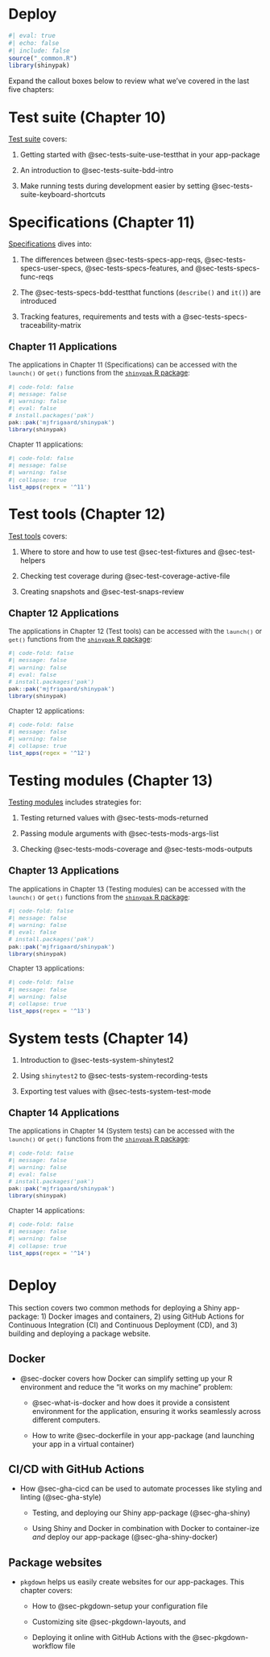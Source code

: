 # Deploy {#sec-deploy .unnumbered}

```r
#| eval: true 
#| echo: false 
#| include: false
source("_common.R")
library(shinypak)
```

Expand the callout boxes below to review what we've covered in the last five chapters:

::: {.callout-note collapse='true'}

## [Test suite (Chapter 10)]{style='font-size: 1.35em;'}

[Test suite](test_suite.qmd) covers:

1. Getting started with @sec-tests-suite-use-testthat in your app-package

2. An introduction to @sec-tests-suite-bdd-intro

3. Make running tests during development easier by setting @sec-tests-suite-keyboard-shortcuts 
:::

::: {.callout-note collapse='true'}

## [Specifications (Chapter 11)]{style='font-size: 1.35em;'}

[Specifications](test_specs.qmd) dives into:

1. The differences between @sec-tests-specs-app-reqs, @sec-tests-specs-user-specs, @sec-tests-specs-features, and @sec-tests-specs-func-reqs

2. The @sec-tests-specs-bdd-testthat functions (`describe()` and `it()`) are introduced

3. Tracking features, requirements and tests with a @sec-tests-specs-traceability-matrix

:::: {.callout-tip collapse='true' appearance='default'}

### [Chapter 11 Applications]{style='font-weight: bold; font-size: 1.15em;'}

::: {style='font-size: 0.95em; color: #282b2d;'}

The applications in Chapter 11 (Specifications) can be accessed with the `launch()` or `get()` functions from the [`shinypak` R package](https://mjfrigaard.github.io/shinypak/):

```r
#| code-fold: false 
#| message: false
#| warning: false
#| eval: false
# install.packages('pak')
pak::pak('mjfrigaard/shinypak')
library(shinypak)
```

Chapter 11 applications:
  
```r
#| code-fold: false 
#| message: false
#| warning: false
#| collapse: true
list_apps(regex = '^11')
```

::: 

::::

:::

::: {.callout-note collapse='true'}

## [Test tools (Chapter 12)]{style='font-size: 1.35em;'}

[Test tools](test_tools.qmd) covers: 

1. Where to store and how to use test @sec-test-fixtures and @sec-test-helpers

2. Checking test coverage during @sec-test-coverage-active-file

3. Creating snapshots and @sec-test-snaps-review

:::: {.callout-tip collapse='true' appearance='default'}

### [Chapter 12 Applications]{style='font-weight: bold; font-size: 1.15em;'}

::: {style='font-size: 0.95em; color: #282b2d;'}

The applications in Chapter 12 (Test tools) can be accessed with the `launch()` or `get()` functions from the [`shinypak` R package](https://mjfrigaard.github.io/shinypak/):

```r
#| code-fold: false 
#| message: false
#| warning: false
#| eval: false
# install.packages('pak')
pak::pak('mjfrigaard/shinypak')
library(shinypak)
```

Chapter 12 applications:
  
```r
#| code-fold: false 
#| message: false
#| warning: false
#| collapse: true
list_apps(regex = '^12')
```

::: 

::::

:::

::: {.callout-note collapse='true'}

## [Testing modules (Chapter 13)]{style='font-size: 1.35em;'}

[Testing modules](test_modules.qmd) includes strategies for: 

1. Testing returned values with @sec-tests-mods-returned

2. Passing module arguments with @sec-tests-mods-args-list

3. Checking @sec-tests-mods-coverage and @sec-tests-mods-outputs

:::: {.callout-tip collapse='true' appearance='default'}

### [Chapter 13 Applications]{style='font-weight: bold; font-size: 1.15em;'}

::: {style='font-size: 0.95em; color: #282b2d;'}

The applications in Chapter 13 (Testing modules) can be accessed with the `launch()` or `get()` functions from the [`shinypak` R package](https://mjfrigaard.github.io/shinypak/):

```r
#| code-fold: false 
#| message: false
#| warning: false
#| eval: false
# install.packages('pak')
pak::pak('mjfrigaard/shinypak')
library(shinypak)
```

Chapter 13 applications:
  
```r
#| code-fold: false 
#| message: false
#| warning: false
#| collapse: true
list_apps(regex = '^13')
```

::: 

::::

:::

::: {.callout-note collapse='true'}

## [System tests (Chapter 14)]{style='font-size: 1.35em;'}

1. Introduction to @sec-tests-system-shinytest2

1. Using `shinytest2` to @sec-tests-system-recording-tests

1. Exporting test values with @sec-tests-system-test-mode

:::: {.callout-tip collapse='true' appearance='default'}

### [Chapter 14 Applications]{style='font-weight: bold; font-size: 1.15em;'}

::: {style='font-size: 0.95em; color: #282b2d;'}

The applications in Chapter 14 (System tests) can be accessed with the `launch()` or `get()` functions from the [`shinypak` R package](https://mjfrigaard.github.io/shinypak/):

```r
#| code-fold: false 
#| message: false
#| warning: false
#| eval: false
# install.packages('pak')
pak::pak('mjfrigaard/shinypak')
library(shinypak)
```

Chapter 14 applications:
  
```r
#| code-fold: false 
#| message: false
#| warning: false
#| collapse: true
list_apps(regex = '^14')
```

::: 

::::

:::

# Deploy

This section covers two common methods for deploying a Shiny app-package: 1) Docker images and containers, 2) using GitHub Actions for Continuous Integration (CI) and Continuous Deployment (CD), and 3) building and deploying a package website. 

## Docker

-   @sec-docker covers how Docker can simplify setting up your R environment and reduce the "it works on my machine" problem:
  
    - @sec-what-is-docker and how does it provide a consistent environment for the application, ensuring it works seamlessly across different computers.

    - How to write @sec-dockerfile in your app-package (and launching your app in a virtual container)

  
## CI/CD with GitHub Actions

-   How @sec-gha-cicd can be used to automate processes like styling and linting (@sec-gha-style)

    -   Testing, and deploying our Shiny app-package (@sec-gha-shiny)

    -   Using Shiny and Docker in combination with Docker to container-ize *and* deploy our app-package (@sec-gha-shiny-docker)


## Package websites 

  - `pkgdown` helps us easily create websites for our app-packages. This chapter covers:
  
    -   How to @sec-pkgdown-setup your configuration file 
    
    -   Customizing site @sec-pkgdown-layouts, and
    
    -   Deploying it online with GitHub Actions with the @sec-pkgdown-workflow file